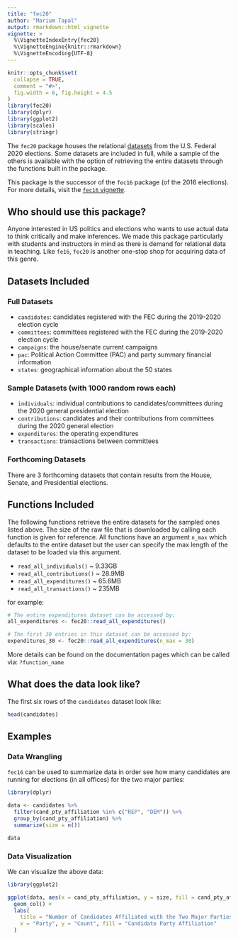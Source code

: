 ```yaml
---
title: "fec20"
author: "Marium Tapal"
output: rmarkdown::html_vignette
vignette: >
  %\VignetteIndexEntry{fec20}
  %\VignetteEngine{knitr::rmarkdown}
  %\VignetteEncoding{UTF-8}
---
```


```r
knitr::opts_chunk$set(
  collapse = TRUE,
  comment = "#>",
  fig.width = 6, fig.height = 4.5
)
library(fec20)
library(dplyr)
library(ggplot2)
library(scales)
library(stringr)
```

The `fec20` package houses the relational [datasets](https://www.fec.gov/data/browse-data/?tab=bulk-data) from the U.S. Federal 2020 elections. Some datasets are included in full, while a sample of the others is available with the option of retrieving the entire datasets through the functions built in the package. 

This package is the successor of the `fec16` package (of the 2016 elections). For more details, visit the [`fec16` vignette](https://github.com/baumer-lab/fec16/blob/master/vignettes/fec_vignette.Rmd).

## Who should use this package? 

Anyone interested in US politics and elections who wants to use actual data to think critically and make inferences. We made this package particularly with students and instructors in mind as there is demand for relational data in teaching. Like `fe16`, `fec20` is another one-stop shop for acquiring data of this genre.

## Datasets Included

### Full Datasets

- `candidates`: candidates registered with the FEC during the 2019-2020 election cycle
- `committees`: committees registered with the FEC during the 2019-2020 election cycle
- `campaigns`: the house/senate current campaigns
- `pac`: Political Action Committee (PAC) and party summary financial information
- `states`: geographical information about the 50 states

### Sample Datasets (with 1000 random rows each)

- `individuals`: individual contributions to candidates/committees during the 2020 general presidential election
- `contributions`: candidates and their contributions from committees during the 2020 general election
- `expenditures`: the operating expenditures 
- `transactions`: transactions between committees

### Forthcoming Datasets

There are 3 forthcoming datasets that contain results from the House, Senate, and Presidential elections.

## Functions Included

The following functions retrieve the entire datasets for the sampled ones listed above. The size of the raw file that is downloaded by calling each function is given for reference. All functions have an argument `n_max` which defaults to the entire dataset but the user can specify the max length of the dataset to be loaded via this argument.

- `read_all_individuals()` ~ 9.33GB
- `read_all_contributions()` ~ 28.9MB
- `read_all_expenditures()` ~ 65.6MB
- `read_all_transactions()` ~ 235MB

for example:

```r
# The entire expenditures dataset can be accessed by:
all_expenditures <- fec20::read_all_expenditures()

# The first 30 entries in this dataset can be accessed by:
expenditures_30 <- fec20::read_all_expenditures(n_max = 30)
```

More details can be found on the documentation pages which can be called via: `?function_name`

## What does the data look like?

The first six rows of the `candidates` dataset look like:
```r
head(candidates)
```

## Examples

### Data Wrangling 

`fec16` can be used to summarize data in order see how many candidates are running for elections (in all offices) for the two major parties:

```r
library(dplyr)

data <- candidates %>%
  filter(cand_pty_affiliation %in% c("REP", "DEM")) %>%
  group_by(cand_pty_affiliation) %>%
  summarize(size = n())

data
```

### Data Visualization 

We can visualize the above data:

```r
library(ggplot2)

ggplot(data, aes(x = cand_pty_affiliation, y = size, fill = cand_pty_affiliation)) +
  geom_col() +
  labs(
    title = "Number of Candidates Affiliated with the Two Major Parties",
    x = "Party", y = "Count", fill = "Candidate Party Affiliation"
  )
```

<!-- This section can be added back once the results datasets are in! -->

<!-- ## What can we do with this data? -->

<!-- We can use this package to address the (non-exhaustive) list of questions:  -->

<!--   1. Which presidential candidate won majority in more states? -->
<!--   2. What is the relationship between contributions of candidates and total votes they get? -->
<!--   3. Which candidate got the most popular vote and how many? -->

<!-- To answer our questions we can make use of some **data wrangling** and **data visualization** techniques. Some examples (addressing the questions above) are shown below: -->

<!-- ### Example 1: -->

<!-- **Which presidential candidate won a majority in more states, and how many votes did they get?** -->

<!-- Using the `results_president` dataset, we can also see what actually happened in the 2020 elections. -->

<!-- Here is how we can summarize the number of wins by candidate: -->
<!-- ```{r message=FALSE, warning=FALSE} -->
<!-- wins <- left_join(results_president, candidates) %>% -->
<!--   group_by(cand_id, cand_name) %>% -->
<!--   summarise( -->
<!--     total_votes = sum(general_votes, na.rm = TRUE), -->
<!--     states_won = sum(won) -->
<!--   ) %>% -->
<!--   arrange(desc(total_votes)) -->
<!-- head(wins) -->
<!-- ``` -->

<!-- Compare these results to [those reported by the Wikipedia](https://en.wikipedia.org/wiki/2020_United_States_presidential_election). -->
<!-- We can show the results using a simple bar chart: -->

<!-- Each win is for a single state. There are 51 total wins for the 50 States and Washington, D.C. -->
<!-- ```{r} -->
<!-- ggplot( -->
<!--   wins %>% head(6), -->
<!--   aes(x = reorder(cand_name, total_votes), y = total_votes, fill = cand_id) -->
<!-- ) + -->
<!--   geom_col() + -->
<!--   scale_fill_discrete(guide = FALSE) + -->
<!--   scale_y_continuous(labels = comma) + -->
<!--   labs( -->
<!--     title = "2020 Presidential Election", -->
<!--     subtitle = "Total votes", -->
<!--     x = NULL, y = "Number of Votes" -->
<!--   ) + -->
<!--   coord_flip() -->
<!-- ``` -->

<!-- We can see that Hillary Clinton earned the most votes.  -->

<!-- ### Example 2: -->

<!-- **What is the relationship between contributions of candidates in the house and total votes they get?** -->

<!-- Here we investigate what kind of relationship, if any, the candidates with over a 1000 votes got with the total contributions they made. We are interested in candidates with an ID number so we can join them with the contribution data set by using `inner_join`. -->

<!-- ```{r eval=FALSE, message=FALSE, warning=FALSE} -->
<!-- all_contributions <- fec20::read_all_contributions() -->
<!-- results_by_cand <- left_join(results_house, candidates, by = "cand_id") %>% -->
<!--   left_join(all_contributions, by = "cand_id") %>% -->
<!--   group_by(cand_id, cand_name, cand_pty_affiliation) %>% -->
<!--   summarise( -->
<!--     sum_votes = sum(general_votes), -->
<!--     contribution = sum(transaction_amt) -->
<!--   ) %>% -->
<!--   filter(sum_votes > 1000) -->
<!-- head(results_by_cand) -->
<!-- ``` -->
<!-- ```{r eval=TRUE, echo=FALSE, message=FALSE, warning=FALSE} -->
<!-- # save local .Rdata file to save time on compilation -->
<!-- # save(results_by_cand, file = "results_by_cand.Rda") -->
<!-- load(file = "results_by_cand.Rda") -->
<!-- head(results_by_cand) -->
<!-- ``` -->


<!-- Next, we plot the contributions and votes on a scatter plot and plot a trend line that would make it easy for us to see the relationship. Since there are outliers in the data, it is best to not use a continuous axis scale in order to see all of the points.  -->

<!-- ```{r eval=TRUE, message=FALSE, warning=FALSE} -->
<!-- ggplot(results_by_cand, aes(x = contribution, y = sum_votes)) + -->
<!--   geom_point() + -->
<!--   scale_x_log10(labels = comma) + -->
<!--   scale_y_sqrt(labels = comma) + -->
<!--   geom_smooth(method = "auto") + -->
<!--   labs( -->
<!--     title = "Contributions vs. Votes in 2020", -->
<!--     x = "Contributions in US Dollars", y = "Total Votes" -->
<!--   ) -->
<!-- ``` -->

<!-- As we can see, the highest contributors got the highest amount of votes so it has a positive correlation, but then it falls after a large contribution amount.  -->


<!-- ### Example 3: -->

<!-- **What is the distribution of number of votes across winners in the US House of Representatives?** -->

<!-- Visualize the results of the popular vote in the elections and see how many people voted:  -->
<!-- ```{r message=FALSE, warning=FALSE} -->
<!-- house_winners <- left_join(results_house, candidates, by = "cand_id") %>% -->
<!--   mutate(party_1 = str_sub(party, 1, 1)) %>% -->
<!--   filter(won, state %in% state.abb) %>% -->
<!--   group_by(cand_id, cand_name, party_1) %>% -->
<!--   summarize( -->
<!--     total_votes = sum(general_votes), -->
<!--     total_pct = sum(general_percent), -->
<!--   ) -->

<!-- ggplot( -->
<!--   house_winners, -->
<!--   aes( -->
<!--     x = total_votes, y = total_pct, -->
<!--     color = party_1 -->
<!--   ) -->
<!-- ) + -->
<!--   geom_point() + -->
<!--   labs( -->
<!--     title = "Not all Congressional Races are the same", -->
<!--     fill = "Candidate", x = "Total Votes", "Total Percent" -->
<!--   ) + -->
<!--   scale_y_continuous(labels = comma) -->
<!-- ``` -->
